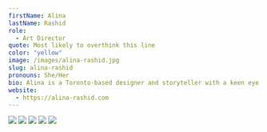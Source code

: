 ```yaml
---
firstName: Alina
lastName: Rashid
role:
  - Art Director
quote: Most likely to overthink this line
color: "yellow"
image: /images/alina-rashid.jpg
slug: alina-rashid
pronouns: She/Her
bio: Alina is a Toronto-based designer and storyteller with a keen eye for visual aesthetics. Her passion for design emerged early, leading her to explore artistic expression through various mediums, including painting and graphic design. With a focus on compositional skills and effective use of color and typography, she aims to convey narratives that resonate with audiences on a deep level. Outside of her design work, Alina enjoys exploring packaging design at Sephora, hitting her next PR in the gym, and walking through the city to draw inspiration.
website:
  - https://alina-rashid.com
---
```



![](/media/alina-rashid/1.webp)
![](/media/alina-rashid/2.webp)
![](/media/alina-rashid/3.webp)
![](/media/alina-rashid/4.webp)
![](/media/alina-rashid/5.webp)

<YoutubeEmbed id="3o4_-mALWVM" />
<YoutubeEmbed id="Qf1sF1pEDck" />
